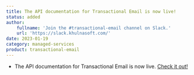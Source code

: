 ```yaml
---
title: The API documentation for Transactional Email is now live!
status: added
author:
    fullname: 'Join the #transactional-email channel on Slack.'
    url: 'https://slack.khulnasoft.com/'
date: 2023-01-19
category: managed-services
product: transactional-email
---
```


- The API documentation for Transactional Email is now live. [Check it out!](https://www.khulnasoft.com/en/developers/api/transactional-email/)



